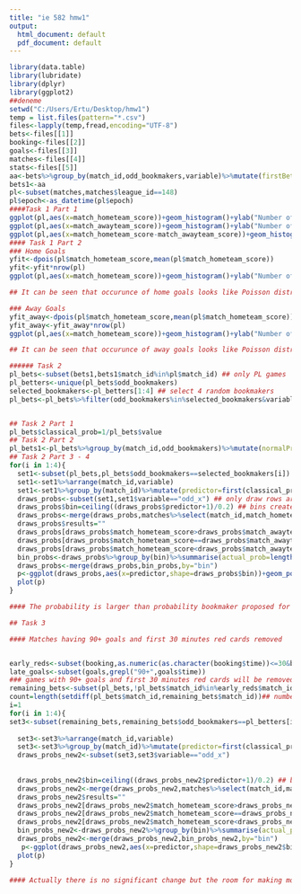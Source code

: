 ```yaml
---
title: "ie 582 hmw1"
output:
  html_document: default
  pdf_document: default
---
```



```r
library(data.table)
library(lubridate)
library(dplyr)
library(ggplot2)
##deneme
setwd("C:/Users/Ertu/Desktop/hmw1")
temp = list.files(pattern="*.csv")
files<-lapply(temp,fread,encoding="UTF-8")
bets<-files[[1]]
booking<-files[[2]]
goals<-files[[3]]
matches<-files[[4]]
stats<-files[[5]]
aa<-bets%>%group_by(match_id,odd_bookmakers,variable)%>%mutate(firstBetEpoch=pmin(odd_epoch),lastBetEpoch=max(odd_epoch))
bets1<-aa
pl<-subset(matches,matches$league_id==148)
pl$epoch<-as_datetime(pl$epoch)
####Task 1 Part 1
ggplot(pl,aes(x=match_hometeam_score))+geom_histogram()+ylab("Number of Games")+xlab("Home Goals")
ggplot(pl,aes(x=match_awayteam_score))+geom_histogram()+ylab("Number of Games")+xlab("Away Goals")
ggplot(pl,aes(x=match_hometeam_score-match_awayteam_score))+geom_histogram()+ylab("Number of Games")+xlab("Home goals – Away Goals")
#### Task 1 Part 2
### Home Goals
yfit<-dpois(pl$match_hometeam_score,mean(pl$match_hometeam_score))
yfit<-yfit*nrow(pl)
ggplot(pl,aes(x=match_hometeam_score))+geom_histogram()+ylab("Number of Games")+xlab("home_score")+geom_line(aes(y=yfit),color="blue")

## It can be seen that occurunce of home goals looks like Poisson distrubiton

### Away Goals
yfit_away<-dpois(pl$match_hometeam_score,mean(pl$match_hometeam_score))
yfit_away<-yfit_away*nrow(pl)
ggplot(pl,aes(x=match_hometeam_score))+geom_histogram()+ylab("Number of Games")+xlab("away_score")+geom_line(aes(y=yfit_away),color="blue")

## It can be seen that occurunce of away goals looks like Poisson distrubiton

###### Task 2
pl_bets<-subset(bets1,bets1$match_id%in%pl$match_id) ## only PL games
pl_betters<-unique(pl_bets$odd_bookmakers) 
selected_bookmakers<-pl_betters[1:4] ## select 4 random bookmakers
pl_bets<-pl_bets%>%filter(odd_bookmakers%in%selected_bookmakers&variable%in%c("odd_1","odd_x","odd_2")&odd_epoch==lastBetEpoch) ## only latest bets included


## Task 2 Part 1
pl_bets$classical_prob=1/pl_bets$value
## Task 2 Part 2
pl_bets1<-pl_bets%>%group_by(match_id,odd_bookmakers)%>%mutate(normalProb=(1/value)/sum(1/value))
## Task 2 Part 3 - 4
for(i in 1:4){  
  set1<-subset(pl_bets,pl_bets$odd_bookmakers==selected_bookmakers[i])
  set1<-set1%>%arrange(match_id,variable)
  set1<-set1%>%group_by(match_id)%>%mutate(predictor=first(classical_prob)-nth(classical_prob,2))## calculates p(home win)-p(away win) for a given match, predictor is same for all of x,0,1 rows.
  draws_probs<-subset(set1,set1$variable=="odd_x") ## only draw rows are enough, data become unique
  draws_probs$bin=ceiling((draws_probs$predictor+1)/0.2) ## bins created for 0.2 intervals in  -1 & +1
  draws_probs<-merge(draws_probs,matches%>%select(match_id,match_hometeam_score,match_awayteam_score),by="match_id",all.x=T)  
  draws_probs$results=""
  draws_probs[draws_probs$match_hometeam_score>draws_probs$match_awayteam_score,"results"]="home_win"
  draws_probs[draws_probs$match_hometeam_score==draws_probs$match_awayteam_score,"results"]="tie"
  draws_probs[draws_probs$match_hometeam_score<draws_probs$match_awayteam_score,"results"]="away_win"
  bin_probs<-draws_probs%>%group_by(bin)%>%summarise(actual_prob=length(results[results=="tie"])/n())
  draws_probs<-merge(draws_probs,bin_probs,by="bin")
  p<-ggplot(draws_probs,aes(x=predictor,shape=draws_probs$bin))+geom_point(aes(y=classical_prob))+geom_point(aes(y=actual_prob,),col="blue")+ scale_shape_identity()+xlab("P(home win) – P(away win)")+ylab("P(1/odd)")+ggtitle(pl_betters[i])
  plot(p)
} 

#### The probability is larger than probability bookmaker proposed for bin-6 1xbet & bin-6 bwin. So there is room for making money in the long run.

## Task 3

#### Matches having 90+ goals and first 30 minutes red cards removed


early_reds<-subset(booking,as.numeric(as.character(booking$time))<=30&booking$card=="red card")
late_goals<-subset(goals,grepl("90+",goals$time))
### games with 90+ goals and first 30 minutes red cards will be removed
remaining_bets<-subset(pl_bets,!pl_bets$match_id%in%early_reds$match_id&!pl_bets$match_id%in%late_goals$match_id)
count=length(setdiff(pl_bets$match_id,remaining_bets$match_id))## number of removed games
i=1
for(i in 1:4){
set3<-subset(remaining_bets,remaining_bets$odd_bookmakers==pl_betters[i])
  
  set3<-set3%>%arrange(match_id,variable)
  set3<-set3%>%group_by(match_id)%>%mutate(predictor=first(classical_prob)-nth(classical_prob,2))
  draws_probs_new2<-subset(set3,set3$variable=="odd_x")
  
  
  draws_probs_new2$bin=ceiling((draws_probs_new2$predictor+1)/0.2) ## bins created for 0.2 intervals in  -1 & +1
  draws_probs_new2<-merge(draws_probs_new2,matches%>%select(match_id,match_hometeam_score,match_awayteam_score),by="match_id",all.x=T)  
  draws_probs_new2$results=""
  draws_probs_new2[draws_probs_new2$match_hometeam_score>draws_probs_new2$match_awayteam_score,"results"]="home_win"
  draws_probs_new2[draws_probs_new2$match_hometeam_score==draws_probs_new2$match_awayteam_score,"results"]="tie"
  draws_probs_new2[draws_probs_new2$match_hometeam_score<draws_probs_new2$match_awayteam_score,"results"]="away_win"
  bin_probs_new2<-draws_probs_new2%>%group_by(bin)%>%summarise(actual_prob=length(results[results=="tie"])/n())
  draws_probs_new2<-merge(draws_probs_new2,bin_probs_new2,by="bin")
   p<-ggplot(draws_probs_new2,aes(x=predictor,shape=draws_probs_new2$bin))+geom_point(aes(y=classical_prob))+geom_point(aes(y=actual_prob,),col="blue")+ scale_shape_identity() +xlab("P(home win) – P(away win win)")+ylab("P(1/odd)")+ggtitle(paste(pl_betters[i],"-",count,"matches removed",sep=" "))
  plot(p)
}

#### Actually there is no significant change but the room for making money for bin-6 1xbet & bwin gets smaller now.






```

